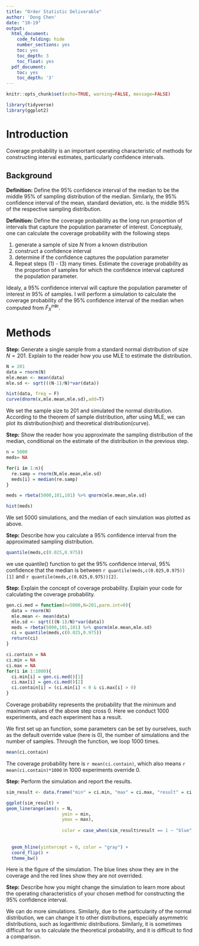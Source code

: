 ```yaml
---
title: "Order Statistic Deliverable"
author: 'Dong Chen'
date: "10-19"
output:
  html_document:
    code_folding: hide
    number_sections: yes
    toc: yes
    toc_depth: 3
    toc_float: yes
  pdf_document:
    toc: yes
    toc_depth: '3'
---
```


```r
knitr::opts_chunk$set(echo=TRUE, warning=FALSE, message=FALSE)
```

```r
library(tidyverse)
library(ggplot2)
```


# Introduction

Coverage probability is an important operating characteristic of methods for constructing interval estimates, particularly confidence intervals.

## Background

**Definition:** Define the 95%
confidence interval of the median to be the middle 95% of sampling
distribution of the median. Similarly, the 95% confidence interval of
the mean, standard deviation, etc. is the middle 95% of the respective
sampling distribution.

**Definition:** Define the
coverage probability as the long run proportion of intervals that
capture the population parameter of interest. Conceptualy, one can
calculate the coverage probability with the following steps

1.  generate a sample of size *N* from a known distribution
2.  construct a confidence interval
3.  determine if the confidence captures the population parameter
4.  Repeat steps (1) - (3) many times. Estimate the coverage probability
    as the proportion of samples for which the confidence interval
    captured the population parameter.

Idealy, a 95% confidence interval will capture the population parameter of interest in 95% of samples. I will perform a simulation to calculate the
coverage probability of the 95% confidence interval of the median when
computed from *F̂*<sub>*X*</sub><sup>*m**l**e*</sup>. 
 
# Methods

**Step:** Generate a single sample from a standard normal distribution of size *N* = 201. Explain to the reader how you use MLE to estimate the distribution.

```r
N = 201
data = rnorm(N)
mle.mean <- mean(data)
mle.sd <- sqrt(((N-1)/N)*var(data))

hist(data, freq = F)
curve(dnorm(x,mle.mean,mle.sd),add=T)
```

We set the sample size to 201 and simulated the normal distribution. According to the theorem of sample distribution, after using MLE, we can plot its distribution(hist) and theoretical distribution(curve).

**Step:** Show the reader how you approximate the sampling distribution of the median, conditional on the estimate of the distribution in the previous step.

```r
n = 5000
meds= NA

for(i in 1:n){
  re.samp = rnorm(N,mle.mean,mle.sd)
  meds[i] = median(re.samp)
}

meds = rbeta(5000,101,101) %>% qnorm(mle.mean,mle.sd)

hist(meds)
```

We set 5000 simulations, and the median of each simulation was plotted as above.

**Step:** Describe how you calculate a 95% confidence interval from the approximated sampling distribution.

```r
quantile(meds,c(0.025,0.975))
```

we use quantile() function to get the 95% confidence interval, 95% confidence that the median is between `r quantile(meds,c(0.025,0.975))[1]` and `r quantile(meds,c(0.025,0.975))[2]`.

**Step:** Explain the concept of coverage probability. Explain your code for calculating the coverage probability.

```r
gen.ci.med = function(n=5000,N=201,parm.int=0){
  data = rnorm(N)
  mle.mean <- mean(data)
  mle.sd <- sqrt(((N-1)/N)*var(data))
  meds = rbeta(5000,101,101) %>% qnorm(mle.mean,mle.sd)
  ci = quantile(meds,c(0.025,0.975))
  return(ci)
}

ci.contain = NA
ci.min = NA
ci.max = NA
for(i in 1:1000){
  ci.min[i] = gen.ci.med()[1]
  ci.max[i] = gen.ci.med()[2]
  ci.contain[i] = (ci.min[i] < 0 & ci.max[i] > 0)
}
```

Coverage probability represents the probability that the minimum and maximum values of the above step cross 0. Here we conduct 1000 experiments, and each experiment has a result.

We first set up an function, some parameters can be set by ourselves, such as the default override value (here is 0), the number of simulations and the number of samples. Through the function, we loop 1000 times.

```r
mean(ci.contain)
```

The coverage probability here is `r mean(ci.contain)`, which also means `r mean(ci.contain)*1000` in 1000 experiments override 0.

**Step:** Perform the simulation and report the results.

```r
sim_result <- data.frame("min" = ci.min, "max" = ci.max, "result" = ci.contain,"N" = 1:1000)
```

```r
ggplot(sim_result) +
geom_linerange(aes(x = N,
                     ymin = min,
                     ymax = max),
              
                     color = case_when(sim_result$result == 1 ~ "blue" , sim_result$result == 0 ~ "red")) +
  
  
  geom_hline(yintercept = 0, color = "gray") +
  coord_flip() +
  theme_bw()
```

Here is the figure of the simulation. The blue lines show they are in the coverage and the red lines show they are not overrided.

**Step:** Describe how you might change the simulation to learn more about the operating characteristics of your chosen method for constructing the 95% confidence interval.

We can do more simulations. Similarly, due to the particularity of the normal distribution, we can change it to other distributions, especially asymmetric distributions, such as logarithmic distributions. Similarly, it is sometimes difficult for us to calculate the theoretical probability, and it is difficult to find a comparison.



